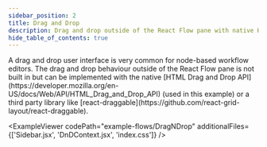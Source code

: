 ```yaml
---
sidebar_position: 2
title: Drag and Drop
description: Drag and drop outside of the React Flow pane with native HTML Drag and Drop API or react-draggable.
hide_table_of_contents: true
---
```



<ExampleLayout>
A drag and drop user interface is very common for node-based workflow editors. The drag and drop behaviour outside of the React Flow pane is not built in but can be implemented with the native [HTML Drag and Drop API](https://developer.mozilla.org/en-US/docs/Web/API/HTML_Drag_and_Drop_API) (used in this example) or a third party library like [react-draggable](https://github.com/react-grid-layout/react-draggable).

<ExampleViewer
  codePath="example-flows/DragNDrop"
  additionalFiles={['Sidebar.jsx', 'DnDContext.jsx', 'index.css']}
/>
</ExampleLayout>
